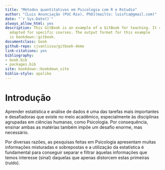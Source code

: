 ```yaml
--- 
title: "Métodos quantitativos em Psicologia com R e Rstudio"
author: "[Luis Anunciação (PUC-Rio), PhD](mailto: luisfca@gmail.com)"
date: "`r Sys.Date()`"
always_allow_html: yes
description: This GitBook is an example of a GitBook for teaching. It can be 
  adapted for specific courses. The output format for this example
  is bookdown::gitbook.
documentclass: book
github-repo: cjvanlissa/gitbook-demo
link-citations: yes
bibliography:
- book.bib
- packages.bib
site: bookdown::bookdown_site
biblio-style: apalike
---
```


# Introdução

  
Aprender estatística e análise de dados é uma das tarefas mais importantes e desafiadoras que existe no meio acadêmico, especialmente às disciplinas agrupadas em ciências humanas, como Psicologia. Por consequência, ensinar ambas as matérias também impõe um desafio enorme, mas necessário.

Por diversas razões, as pesquisas feitas em Psicologia apresentam muitas informações misturadas e sobrepostas e a utilização da estatística é fundamental para conseguir separar e filtrar àquelas informações que temos interesse (sinal) daquelas que apenas distorcem estas primeiras (ruído).
